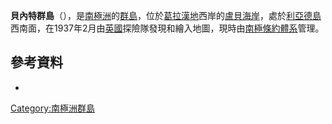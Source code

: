 {{Coord|66|56|S|67|40|W|source:GNIS|display=title}}

'''貝內特群島'''（{{lang-en|Bennett Islands}}），是[[南極洲|南極洲]]的[[群島|群島]]，位於[[葛拉漢地|葛拉漢地]]西岸的[[盧貝海岸|盧貝海岸]]，處於[[利亞德島|利亞德島]]西南面，在1937年2月由[[英國|英國]]探險隊發現和繪入地圖，現時由[[南極條約體系|南極條約體系]]管理。

==參考資料==
* {{usgs-gazetteer|id=1231}}

{{DEFAULTSORT:Bennett Islands}}
[[Category:南極洲群島|Category:南極洲群島]]


{{LoubetCoast-geo-stub}}